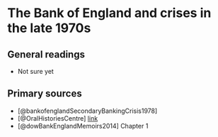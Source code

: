 # The Bank of England and crises in the late 1970s

## General readings

+ Not sure yet

## Primary sources

+ [@bankofenglandSecondaryBankingCrisis1978]
+ [@OralHistoriesCentre] [link](https://www.centreforfinancialhistory.org/oral-histories/)
+ [@dowBankEnglandMemoirs2014] Chapter 1
